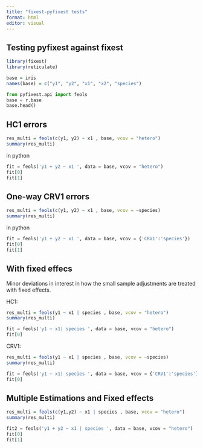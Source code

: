 ```yaml
---
title: "fixest-pyfixest tests"
format: html
editor: visual
---
```


## Testing pyfixest against fixest

```r
library(fixest)
library(reticulate)

base = iris
names(base) = c("y1", "y2", "x1", "x2", "species")
```

```python
from pyfixest.api import feols
base = r.base
base.head()
```

## HC1 errors 

```r
res_multi = feols(c(y1, y2) ~ x1 , base, vcov = "hetero")
summary(res_multi)
```

in python

```python
fit = feols('y1 + y2 ~ x1 ', data = base, vcov = "hetero")
fit[0]
fit[1]
```

## One-way CRV1 errors 

```r
res_multi = feols(c(y1, y2) ~ x1 , base, vcov = ~species)
summary(res_multi)
```

in python

```python
fit = feols('y1 + y2 ~ x1 ', data = base, vcov = {'CRV1':'species'})
fit[0]
fit[1]
```

## With fixed effecs 

Minor deviations in interest in how the small sample adjustments are treated with fixed effects. 

HC1: 

```r
res_multi = feols(y1 ~ x1 | species , base, vcov = "hetero")
summary(res_multi)
```

```python
fit = feols('y1 ~ x1| species ', data = base, vcov = "hetero")
fit[0]
```

CRV1: 

```r
res_multi = feols(y1 ~ x1 | species , base, vcov = ~species)
summary(res_multi)
```

```python
fit = feols('y1 ~ x1| species ', data = base, vcov = {'CRV1':'species'})
fit[0]
```

## Multiple Estimations and Fixed effects


```r
res_multi = feols(c(y1,y2) ~ x1 | species , base, vcov = "hetero")
summary(res_multi)

```


```python
fit2 = feols('y1 + y2 ~ x1 | species ', data = base, vcov = "hetero")
fit[0]
fit[1]

```
